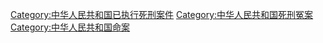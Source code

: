 [[Category:中华人民共和国已执行死刑案件|Category:中华人民共和国已执行死刑案件]]
[[Category:中华人民共和国死刑冤案|Category:中华人民共和国死刑冤案]]
[[Category:中华人民共和国命案|Category:中华人民共和国命案]]